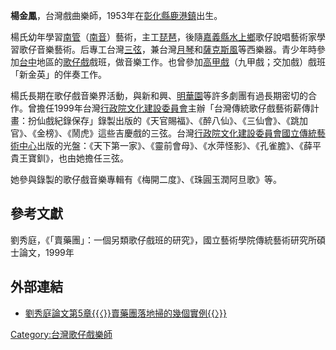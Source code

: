 '''楊金鳳'''，台灣戲曲樂師，1953年在[[彰化縣|彰化縣]][[鹿港鎮|鹿港鎮]]出生。

楊氏幼年學習[[南管|南管]]（[[南音|南音]]）藝術，主工[[琵琶|琵琶]]，後隨[[嘉義縣|嘉義縣]][[水上鄉|水上鄉]]歌仔說唱藝術家學習歌仔音樂藝術。后專工台灣[[三弦|三弦]]，兼台灣[[月琴|月琴]]和[[薩克斯風|薩克斯風]]等西樂器。青少年時參加[[台中|台中]]地區的[[歌仔戲|歌仔戲]]戲班，做音樂工作。也曾參加[[高甲戲|高甲戲]]（九甲戲；交加戲）戲班「新金英」的伴奏工作。

楊氏長期在歌仔戲音樂界活動，與新和興、[[明華園|明華園]]等許多劇團有過長期密切的合作。曾擔任1999年台灣[[行政院文化建設委員會|行政院文化建設委員會]]主辦「台灣傳統歌仔戲藝術薪傳計畫：扮仙戲紀錄保存」錄製出版的《天官賜福》、《醉八仙》、《三仙會》、《跳加官》、《金榜》、《鬧虎》這些吉慶戲的三弦。台灣[[行政院文化建設委員會|行政院文化建設委員會]][[國立傳統藝術中心|國立傳統藝術中心]]出版的光盤：《天下第一家》、《靈前會母》、《水萍怪影》、《孔雀膽》、《薛平貴王寶釧》，也由她擔任三弦。

她參與錄製的歌仔戲音樂專輯有《梅開二度》、《珠圓玉潤阿旦歌》等。

==參考文獻==
劉秀庭，《「賣藥團」：一個另類歌仔戲班的研究》，國立藝術學院傳統藝術研究所碩士論文，1999年

==外部連結==
*[https://web.archive.org/web/20040804200032/http://ws.twl.ncku.edu.tw/hak-chia/l/lau-siu-teng/sek-su/ch-05.htm 劉秀庭論文第5章{{〈}}賣藥團落地掃的幾個實例{{〉}}]

[[Category:台灣歌仔戲樂師|Category:台灣歌仔戲樂師]]